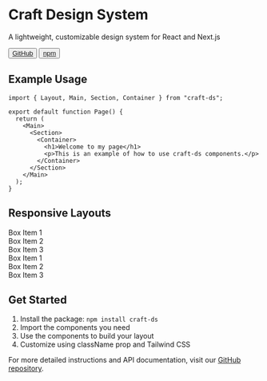 
# Craft Design System

A lightweight, customizable design system for React and Next.js

<Box gap={2} className="not-prose mt-4">
  <Button asChild>
    <a
      href="https://github.com/brijr/craft"
      target="_blank"
      rel="noopener noreferrer"
    >
      GitHub
    </a>
  </Button>
  <Button asChild variant="outline">
    <a
      href="https://www.npmjs.com/package/craft-ds"
      target="_blank"
      rel="noopener noreferrer"
    >
      npm
    </a>
  </Button>
</Box>

## Example Usage

```tsx
import { Layout, Main, Section, Container } from "craft-ds";

export default function Page() {
  return (
    <Main>
      <Section>
        <Container>
          <h1>Welcome to my page</h1>
          <p>This is an example of how to use craft-ds components.</p>
        </Container>
      </Section>
    </Main>
  );
}
```

## Responsive Layouts

<Box gap={4}>
  <div>Box Item 1</div>
  <div>Box Item 2</div>
  <div>Box Item 3</div>
</Box>
<Box cols={{ sm: 1, md: 2, lg: 3 }} gap={4}>
  <div>Box Item 1</div>
  <div>Box Item 2</div>
  <div>Box Item 3</div>
</Box>

## Get Started

1. Install the package: `npm install craft-ds`
2. Import the components you need
3. Use the components to build your layout
4. Customize using className prop and Tailwind CSS

For more detailed instructions and API documentation, visit our [GitHub repository](https://github.com/brijr/craft).
